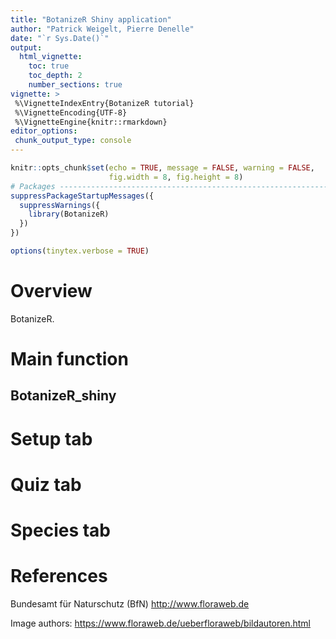 ```yaml
---
title: "BotanizeR Shiny application"
author: "Patrick Weigelt, Pierre Denelle"
date: "`r Sys.Date()`"
output: 
  html_vignette:
    toc: true
    toc_depth: 2
    number_sections: true
vignette: >
 %\VignetteIndexEntry{BotanizeR tutorial}
 %\VignetteEncoding{UTF-8} 
 %\VignetteEngine{knitr::rmarkdown}
editor_options: 
 chunk_output_type: console
---
```


<style>
body {
text-align: justify}
</style>

```r
knitr::opts_chunk$set(echo = TRUE, message = FALSE, warning = FALSE,
                      fig.width = 8, fig.height = 8)
# Packages --------------------------------------------------------------------
suppressPackageStartupMessages({
  suppressWarnings({
    library(BotanizeR)
  })
})

options(tinytex.verbose = TRUE)
```


# Overview

BotanizeR.

\newpage

# Main function
## BotanizeR_shiny

# Setup tab

# Quiz tab

# Species tab

# References

Bundesamt für Naturschutz (BfN) [http://www.floraweb.de](http://www.floraweb.de)  

Image authors: [https://www.floraweb.de/ueberfloraweb/bildautoren.html](https://www.floraweb.de/ueberfloraweb/bildautoren.html)



